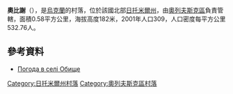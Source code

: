 {{coord|51|16|7|N|27|47|39|E|scale:30000|display=title}}

'''奧比謝'''（{{lang-uk|Обище}}），是[[烏克蘭|烏克蘭]]的村落，位於該國北部[[日托米爾州|日托米爾州]]，由[[奧列夫斯克區|奧列夫斯克區]]負責管轄，面積0.58平方公里，海拔高度182米，2001年人口309，人口密度每平方公里532.76人。

==參考資料==
* [http://weather.in.ua/ua/zhitomirskaja/18385 Погода в селі Обище] {{Wayback|url=http://weather.in.ua/ua/zhitomirskaja/18385 |date=20111219132615 }}

{{DEFAULTSORT:Обище}}
[[Category:日托米爾州村落|Category:日托米爾州村落]]
[[Category:奧列夫斯克區村落|Category:奧列夫斯克區村落]]


{{Zhytomyr-geo-stub}}